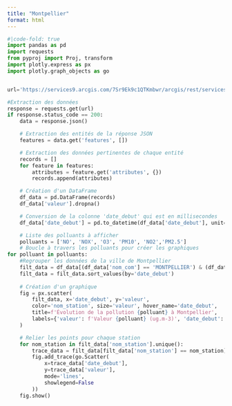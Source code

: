 ```yaml
---
title: "Montpellier"
format: html
---
```

```python
#|code-fold: true
import pandas as pd
import requests
from pyproj import Proj, transform
import plotly.express as px
import plotly.graph_objects as go


url='https://services9.arcgis.com/7Sr9Ek9c1QTKmbwr/arcgis/rest/services/mesures_occitanie_annuelle_poll_princ/FeatureServer/0/query?where=1%3D1&outFields=nom_dept,nom_com,insee_com,nom_station,nom_poll,valeur,unite,date_debut,x_l93,y_l93&outSR=4326&f=json'

#Extraction des données
response = requests.get(url)
if response.status_code == 200:
    data = response.json()

    # Extraction des entités de la réponse JSON
    features = data.get('features', [])

    # Extraction des données pertinentes de chaque entité
    records = []
    for feature in features:
        attributes = feature.get('attributes', {})
        records.append(attributes)

    # Création d'un DataFrame
    df_data = pd.DataFrame(records)
    df_data['valeur'].dropna()

    # Conversion de la colonne 'date_debut' qui est en millisecondes
    df_data['date_debut'] = pd.to_datetime(df_data['date_debut'], unit='ms')

    # Liste des polluants à afficher
    polluants = ['NO', 'NOX', 'O3', 'PM10', 'NO2','PM2.5']
    # Boucle à travers les polluants pour créer les graphiques
for polluant in polluants:
    #Regrouper les données de la ville de Montpellier
    filt_data = df_data[(df_data['nom_com'] == 'MONTPELLIER') & (df_data['nom_poll'] == polluant)]
    filt_data = filt_data.sort_values(by='date_debut')
        
    # Création d'un graphique
    fig = px.scatter(
        filt_data, x='date_debut', y='valeur',
        color='nom_station', size='valeur', hover_name='date_debut',
        title=f'Évolution de la pollution {polluant} à Montpellier',
        labels={'valeur': f'Valeur {polluant} (ug.m-3)', 'date_debut': 'Année'}
    )

    # Relier les points pour chaque station
    for nom_station in filt_data['nom_station'].unique():
        trace_data = filt_data[filt_data['nom_station'] == nom_station]
        fig.add_trace(go.Scatter(
            x=trace_data['date_debut'],
            y=trace_data['valeur'],
            mode='lines',  
            showlegend=False
        ))
    fig.show()
```

